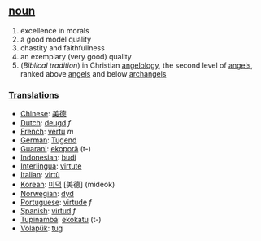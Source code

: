 == [[noun]] == 
# excellence in morals
# a good model quality
# chastity and faithfullness
# an exemplary (very good) quality 
# (''Biblical tradition'')  in Christian [[angelology]], the second level of [[angel]]s, ranked above [[angel]]s and below [[archangel]]s

=== [[Translations]] === 
*[[Chinese]]: [[美德]]
*[[Dutch]]: [[deugd]] ''f''
*[[French]]: [[vertu]] ''m''
*[[German]]: [[Tugend]]
*[[Guarani]]: [[ekoporã]] (t-)
*[[Indonesian]]: [[budi]] 
*[[Interlingua]]: [[virtute]] 
*[[Italian]]: [[virtù]] 
*[[Korean]]: [[미덕]] [美德] (mideok)
*[[Norwegian]]: [[dyd]]
*[[Portuguese]]: [[virtude]] ''f''
*[[Spanish]]: [[virtud]] ''f''
*[[Tupinambá]]: [[ekokatu]] (t-)
*[[Volapük]]: [[tug]]